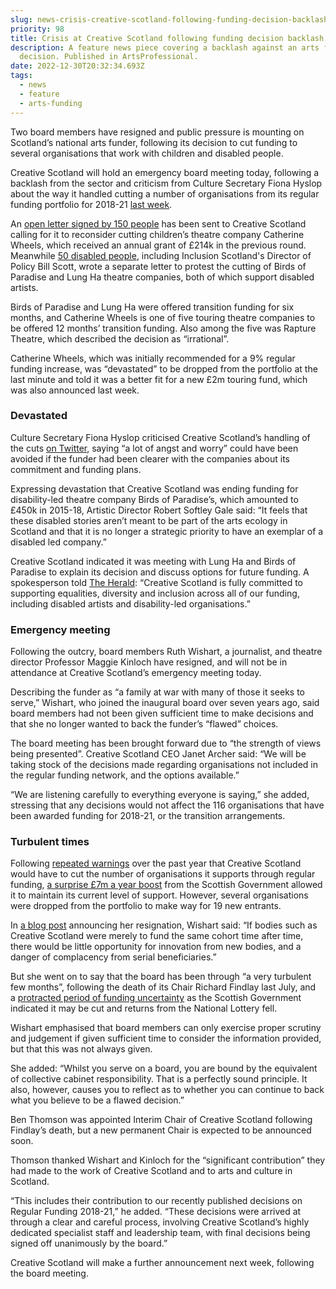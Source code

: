 ```yaml
---
slug: news-crisis-creative-scotland-following-funding-decision-backlash
priority: 98
title: Crisis at Creative Scotland following funding decision backlash
description: A feature news piece covering a backlash against an arts funding
  decision. Published in ArtsProfessional.
date: 2022-12-30T20:32:34.693Z
tags:
  - news
  - feature
  - arts-funding
---
```

Two board members have resigned and public pressure is mounting on Scotland’s national arts funder, following its decision to cut funding to several organisations that work with children and disabled people.

Creative Scotland will hold an emergency board meeting today, following a backlash from the sector and criticism from Culture Secretary Fiona Hyslop about the way it handled cutting a number of organisations from its regular funding portfolio for 2018-21 [last week](https://www.artsprofessional.co.uk/news/creative-scotland-limits-cuts-following-funding-boost).

An [open letter signed by 150 people](https://www.catherinewheels.co.uk/news/?id=97) has been sent to Creative Scotland calling for it to reconsider cutting children’s theatre company Catherine Wheels, which received an annual grant of £214k in the previous round. Meanwhile [50 disabled people](https://www.pastebucket.com/565208), including Inclusion Scotland's Director of Policy Bill Scott, wrote a separate letter to protest the cutting of Birds of Paradise and Lung Ha theatre companies, both of which support disabled artists.

Birds of Paradise and Lung Ha were offered transition funding for six months, and Catherine Wheels is one of five touring theatre companies to be offered 12 months’ transition funding. Also among the five was Rapture Theatre, which described the decision as “irrational”.

Catherine Wheels, which was initially recommended for a 9% regular funding increase, was “devastated” to be dropped from the portfolio at the last minute and told it was a better fit for a new £2m touring fund, which was also announced last week.

### Devastated

Culture Secretary Fiona Hyslop criticised Creative Scotland’s handling of the cuts [on Twitter](https://twitter.com/FionaHyslop/status/957227550689890304), saying “a lot of angst and worry” could have been avoided if the funder had been clearer with the companies about its commitment and funding plans.

Expressing devastation that Creative Scotland was ending funding for disability-led theatre company Birds of Paradise’s, which amounted to £450k in 2015-18, Artistic Director Robert Softley Gale said: “It feels that these disabled stories aren’t meant to be part of the arts ecology in Scotland and that it is no longer a strategic priority to have an exemplar of a disabled led company.”

Creative Scotland indicated it was meeting with Lung Ha and Birds of Paradise to explain its decision and discuss options for future funding. A spokesperson told [The Herald](http://www.heraldscotland.com/news/15903167.TV_stars_join_fight_to_stop_Creative_Scotland_funding_cuts_to_disabled/): “Creative Scotland is fully committed to supporting equalities, diversity and inclusion across all of our funding, including disabled artists and disability-led organisations.”

### Emergency meeting

Following the outcry, board members Ruth Wishart, a journalist, and theatre director Professor Maggie Kinloch have resigned, and will not be in attendance at Creative Scotland’s emergency meeting today.

Describing the funder as “a family at war with many of those it seeks to serve,” Wishart, who joined the inaugural board over seven years ago, said board members had not been given sufficient time to make decisions and that she no longer wanted to back the funder’s “flawed” choices.

The board meeting has been brought forward due to “the strength of views being presented”. Creative Scotland CEO Janet Archer said: “We will be taking stock of the decisions made regarding organisations not included in the regular funding network, and the options available.”

“We are listening carefully to everything everyone is saying,” she added, stressing that any decisions would not affect the 116 organisations that have been awarded funding for 2018-21, or the transition arrangements.

### Turbulent times

Following [repeated warnings](https://www.artsprofessional.co.uk/news/creative-scotland-warns-number-regularly-funded-organisations-will-fall) over the past year that Creative Scotland would have to cut the number of organisations it supports through regular funding, [a surprise £7m a year boost](https://www.artsprofessional.co.uk/news/scotland-surprises-boosting-arts-budget-offset-lottery-decline) from the Scottish Government allowed it to maintain its current level of support. However, several organisations were dropped from the portfolio to make way for 19 new entrants.

In [a blog post](http://ruthwishart.scot/blog/funding-scottish-arts-creatively) announcing her resignation, Wishart said: “If bodies such as Creative Scotland were merely to fund the same cohort time after time, there would be little opportunity for innovation from new bodies, and a danger of complacency from serial beneficiaries.”

But she went on to say that the board has been through “a very turbulent few months”, following the death of its Chair Richard Findlay last July, and a [protracted period of funding uncertainty](https://www.artsprofessional.co.uk/news/creative-scotland-delays-regular-funding-decision-until-new-year) as the Scottish Government indicated it may be cut and returns from the National Lottery fell.

Wishart emphasised that board members can only exercise proper scrutiny and judgement if given sufficient time to consider the information provided, but that this was not always given.

She added: “Whilst you serve on a board, you are bound by the equivalent of collective cabinet responsibility. That is a perfectly sound principle. It also, however, causes you to reflect as to whether you can continue to back what you believe to be a flawed decision.”

Ben Thomson was appointed Interim Chair of Creative Scotland following Findlay’s death, but a new permanent Chair is expected to be announced soon.

Thomson thanked Wishart and Kinloch for the “significant contribution” they had made to the work of Creative Scotland and to arts and culture in Scotland.

“This includes their contribution to our recently published decisions on Regular Funding 2018-21,” he added. “These decisions were arrived at through a clear and careful process, involving Creative Scotland’s highly dedicated specialist staff and leadership team, with final decisions being signed off unanimously by the board.”

Creative Scotland will make a further announcement next week, following the board meeting.